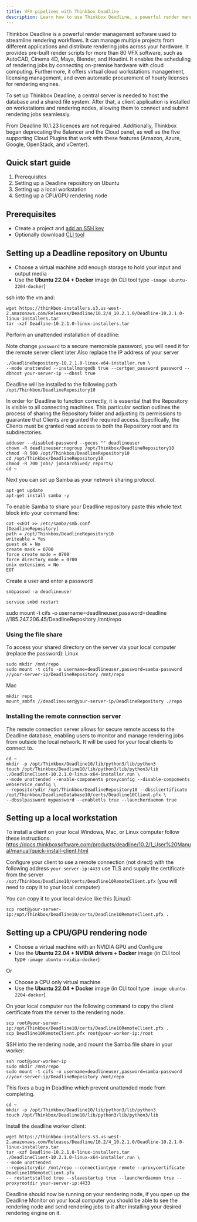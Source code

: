 ```yaml
---
title: VFX pipelines with Thinkbox Deadline
description: Learn how to use Thinkbox Deadline, a powerful render management software used to streamline rendering workflows, with CUDO Compute.
---
```


Thinkbox Deadline is a powerful render management software used to streamline rendering workflows. It can manage multiple
projects from different applications and distribute rendering jobs across your hardware. It provides pre-built render
scripts for more than 80 VFX software, such as AutoCAD, Cinema 4D, Maya, Blender,
and Houdini. It enables the scheduling of rendering jobs by connecting on-premise hardware with cloud
computing. Furthermore, it offers virtual cloud workstations management, licensing management,
and even automatic procurement of hourly licenses for rendering engines.

To set up Thinkbox Deadline, a central server is needed to host the database and a shared file system. After that, a
client application is installed on workstations and rendering nodes, allowing them to connect and submit rendering jobs seamlessly.

From Deadline 10.1.23 licences are not required. Additionally, Thinkbox began deprecating the Balancer and the Cloud panel,
as well as the five supporting Cloud Plugins that work with these features
(Amazon, Azure, Google, OpenStack, and vCenter).

## Quick start guide
1. Prerequisites
1. Setting up a Deadline repository on Ubuntu
1. Setting up a local workstation
1. Setting up a CPU/GPU rendering node

## Prerequisites

- Create a project and [add an SSH key](/mdocs/tutorials/how-to-generate-ssh-keys)
- Optionally download [CLI tool](/mdocs/cli-tool)

## Setting up a Deadline repository on Ubuntu
- Choose a virtual machine add enough storage to hold your input and output media
- Use the **Ubuntu 22.04 + Docker** image (in CLI tool type `-image ubuntu-2204-docker`)

ssh into the vm and:

```
wget https://thinkbox-installers.s3.us-west-2.amazonaws.com/Releases/Deadline/10.2/4_10.2.1.0/Deadline-10.2.1.0-linux-installers.tar
tar -xzf Deadline-10.2.1.0-linux-installers.tar
```

Perform an unattended installation of deadline:

Note change ``password`` to a secure memorable password, you will need it for the remote server client later
Also replace the IP address of your server
```
./DeadlineRepository-10.2.1.0-linux-x64-installer.run \
--mode unattended --installmongodb true --certgen_password password --dbhost your-server-ip --dbssl true
```

Deadline will be installed to the following path ``/opt/Thinkbox/DeadlineRepository10``

In order for Deadline to function correctly, it is essential that the Repository is visible to all connecting machines.
This particular section outlines the process of sharing the Repository folder and adjusting its permissions to
guarantee that Clients are granted the required access. Specifically, the Clients must be granted read access
to both the Repository root and its subdirectories.

```
adduser --disabled-password --gecos "" deadlineuser
chown -R deadlineuser:nogroup /opt/Thinkbox/DeadlineRepository10
chmod -R 500 /opt/Thinkbox/DeadlineRepository10
cd /opt/Thinkbox/DeadlineRepository10
chmod -R 700 jobs/ jobsArchived/ reports/
cd ~
```

Next you can set up Samba as your network sharing protocol.

```
apt-get update
apt-get install samba -y
```

To enable Samba to share your Deadline repository paste this whole text block into your command line:
```
cat <<EOT >> /etc/samba/smb.conf
[DeadlineRepository]
path = /opt/Thinkbox/DeadlineRepository10
writeable = Yes
guest ok = No
create mask = 0700
force create mode = 0700
force directory mode = 0700
unix extensions = No
EOT
```

Create a user and enter a password

```
smbpasswd -a deadlineuser
```

```
service smbd restart
```

sudo mount -t cifs -o username=deadlineuser,password=deadline //185.247.206.45/DeadlineRepository /mnt/repo

### Using the file share
To access your shared directory on the server via your local computer (replace the password):
Linux
```
sudo mkdir /mnt/repo
sudo mount -t cifs -o username=deadlineuser,password=samba-password //your-server-ip/DeadlineRepository /mnt/repo
```
Mac
```
mkdir repo
mount_smbfs //deadlineuser@your-server-ip/DeadlineRepository ./repo
```

### Installing the remote connection server

The remote connection server allows for secure remote access to the Deadline database, enabling users to monitor and
manage rendering jobs from outside the local network. It will be used for your local clients to connect to.

```
cd ~
mkdir -p /opt/Thinkbox/Deadline10/lib/python3/lib/python3
touch /opt/Thinkbox/Deadline10/lib/python3/lib/python3/lib
./DeadlineClient-10.2.1.0-linux-x64-installer.run \
--mode unattended --enable-components proxyconfig --disable-components webservice_config \
--repositorydir /opt/Thinkbox/DeadlineRepository10 --dbsslcertificate /opt/Thinkbox/DeadlineDatabase10/certs/Deadline10Client.pfx \
--dbsslpassword mypassword --enabletls true --launcherdaemon true
```

## Setting up a local workstation
To install a client on your local Windows, Mac, or Linux computer follow these instructions:
https://docs.thinkboxsoftware.com/products/deadline/10.2/1_User%20Manual/manual/quick-install-client.html

Configure your client to use a remote connection (not direct) with the following address ``your-server-ip:4433`` use TLS
and supply the certificate from the server  ``/opt/Thinkbox/Deadline10/certs/Deadline10RemoteClient.pfx``
(you will need to copy it to your local computer)

You can copy it to your local device like this (Linux):
```
scp root@your-server-ip:/opt/Thinkbox/Deadline10/certs/Deadline10RemoteClient.pfx .
```

## Setting up a CPU/GPU rendering node

- Choose a virtual machine with an NVIDIA GPU and Configure
- Use the **Ubuntu 22.04 + NVIDIA drivers + Docker** image (in CLI tool type `-image ubuntu-nvidia-docker`)

Or

- Choose a CPU only virtual machine
- Use the **Ubuntu 22.04 + Docker** image (in CLI tool type `-image ubuntu-2204-docker`)

On your local computer run the following command to copy the client certificate from the server to the rendering node:
```
scp root@your-server-ip:/opt/Thinkbox/Deadline10/certs/Deadline10RemoteClient.pfx .
scp Deadline10RemoteClient.pfx root@your-worker-ip:/root
```

SSH into the rendering node, and mount the Samba file share in your worker:
```
ssh root@your-worker-ip
sudo mkdir /mnt/repo
sudo mount -t cifs -o username=deadlineuser,password=samba-password //your-server-ip/DeadlineRepository /mnt/repo
```

This fixes a bug in Deadline which prevent unattended mode from completing.
```
cd ~
mkdir -p /opt/Thinkbox/Deadline10/lib/python3/lib/python3
touch /opt/Thinkbox/Deadline10/lib/python3/lib/python3/lib
```

Install the deadline worker client:
```
wget https://thinkbox-installers.s3.us-west-2.amazonaws.com/Releases/Deadline/10.2/4_10.2.1.0/Deadline-10.2.1.0-linux-installers.tar
tar -xzf Deadline-10.2.1.0-linux-installers.tar
./DeadlineClient-10.2.1.0-linux-x64-installer.run \
--mode unattended
--repositorydir /mnt/repo --connectiontype remote --proxycertificate Deadline10RemoteClient.pfx
-- restartstalled true --slavestartup true --launcherdaemon true --proxyrootdir your-server-ip:4433
```

Deadline should now be running on your rendering node, if you open up the Deadline Monitor on your local computer you
should be able to see the rendering node and send rendering jobs to it after
installing your desired rendering engine on it.
